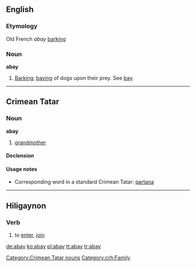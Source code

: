 ==English==

===Etymology===
Old French ''abay'' [[barking]]

===Noun===
'''abay'''

# {{obsolete}} [[barking|Barking]]; [[baying]] of dogs upon their prey. See [[bay]].

----

==Crimean Tatar==

===Noun===
'''abay''' {{context|Northern dialect}}

# [[grandmother]]

====Declension====
{{crh-latin-noun|nıñ|ğa|nı|da|dan}}

====Usage notes====
* Corresponding word in a standard Crimean Tatar: [[qartana]]

[[Category:Crimean Tatar nouns]]
[[Category:crh:Family]]

----

==Hiligaynon==

===Verb===
{{hil-verb|abáy}} <!--- caus=paabay|caus-stress=paábay --->

# to [[enter]], [[join]]

[[de:abay]]
[[ko:abay]]
[[pl:abay]]
[[tt:abay]]
[[tr:abay]]